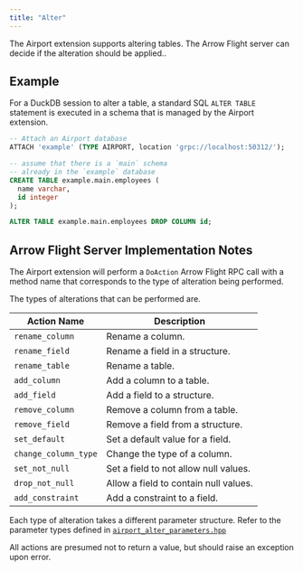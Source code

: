 ```yaml
---
title: "Alter"
---
```


The Airport extension supports altering tables. The Arrow Flight server can decide if the alteration should be applied..

## Example

For a DuckDB session to alter a table, a standard SQL `ALTER TABLE` statement is executed in a schema that is managed by the Airport extension.

```sql
-- Attach an Airport database
ATTACH 'example' (TYPE AIRPORT, location 'grpc://localhost:50312/');

-- assume that there is a `main` schema
-- already in the `example` database
CREATE TABLE example.main.employees (
  name varchar,
  id integer
);

ALTER TABLE example.main.employees DROP COLUMN id;
```

## Arrow Flight Server Implementation Notes

The Airport extension will perform a `DoAction` Arrow Flight RPC call with a method name that corresponds to the type of alteration being performed.

The types of alterations that can be performed are.

| Action Name | Description |
|-------------|-------------|
| `rename_column` | Rename a column. |
| `rename_field` | Rename a field in a structure. |
| `rename_table` | Rename a table. |
| `add_column` | Add a column to a table. |
| `add_field` | Add a field to a structure. |
| `remove_column` | Remove a column from a table. |
| `remove_field` | Remove a field from a structure. |
| `set_default` | Set a default value for a field. |
| `change_column_type` | Change the type of a column. |
| `set_not_null` | Set a field to not allow null values. |
| `drop_not_null` | Allow a field to contain null values. |
| `add_constraint` | Add a constraint to a field. |

Each type of alteration takes a different parameter structure. Refer to the parameter types defined in [`airport_alter_parameters.hpp`](https://github.com/Query-farm/duckdb-airport-extension/blob/main/src/include/storage/airport_alter_parameters.hpp)

All actions are presumed not to return a value, but should raise an exception upon error.
